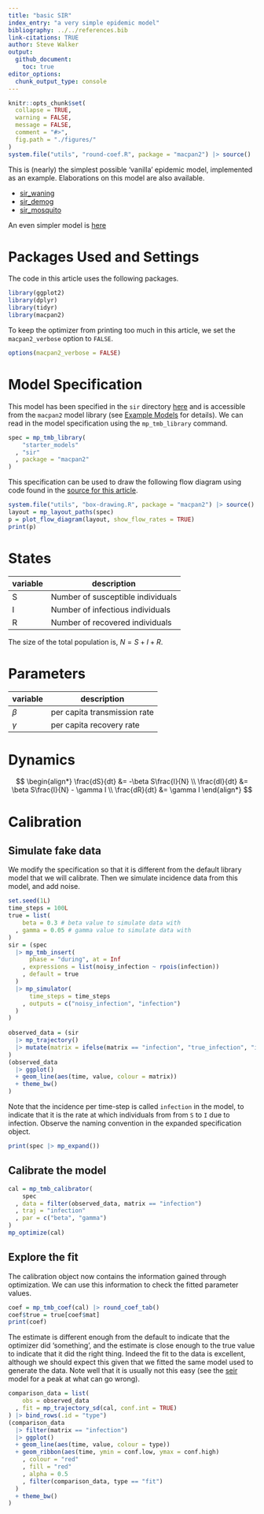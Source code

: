```yaml
---
title: "basic SIR"
index_entry: "a very simple epidemic model"
bibliography: ../../references.bib
link-citations: TRUE
author: Steve Walker
output: 
  github_document:
    toc: true
editor_options: 
  chunk_output_type: console
---
```


```r
knitr::opts_chunk$set(
  collapse = TRUE,
  warning = FALSE,
  message = FALSE,
  comment = "#>",
  fig.path = "./figures/"
)
system.file("utils", "round-coef.R", package = "macpan2") |> source()
```

This is (nearly) the simplest possible 'vanilla' epidemic model, implemented as an example. Elaborations on this model are also available.

* [sir_waning](https://github.com/canmod/macpan2/tree/main/inst/starter_models/sir_waning)
* [sir_demog](https://github.com/canmod/macpan2/tree/main/inst/starter_models/sir_demog)
* [sir_mosquito](https://github.com/canmod/macpan2/tree/main/inst/starter_models/sir_mosquito)

An even simpler model is [here](https://github.com/canmod/macpan2/tree/main/inst/starter_models/si)

# Packages Used and Settings

The code in this article uses the following packages.

```r
library(ggplot2)
library(dplyr)
library(tidyr)
library(macpan2)
```

To keep the optimizer from printing too much in this article, we set the `macpan2_verbose` option to `FALSE`.

```r
options(macpan2_verbose = FALSE)
```


# Model Specification

This model has been specified in the `sir` directory [here](https://github.com/canmod/macpan2/blob/main/inst/starter_models/sir/tmb.R) and is accessible from the `macpan2` model library (see [Example Models](https://canmod.github.io/macpan2/articles/example_models.html) for details). We can read in the model specification using the `mp_tmb_library` command.
```r
spec = mp_tmb_library(
    "starter_models"
  , "sir"
  , package = "macpan2"
)
```

This specification can be used to draw the following flow diagram using code found in the [source for this article](https://github.com/canmod/macpan2/blob/main/inst/starter_models/sir/README.Rmd).

```r
system.file("utils", "box-drawing.R", package = "macpan2") |> source()
layout = mp_layout_paths(spec)
p = plot_flow_diagram(layout, show_flow_rates = TRUE)
print(p)
```

# States

| variable | description                       |
| -------- | --------------------------------- |
| S        | Number of susceptible individuals |
| I        | Number of infectious individuals  |
| R        | Number of recovered individuals   |

The size of the total population is, $N = S + I + R$.

# Parameters

| variable | description                     |
| -------- | ------------------------------- |
| $\beta$  | per capita transmission rate    |
| $\gamma$ | per capita recovery rate        |

# Dynamics 

$$
\begin{align*}
\frac{dS}{dt} &= -\beta S\frac{I}{N} \\
\frac{dI}{dt} &= \beta S\frac{I}{N} - \gamma I \\
\frac{dR}{dt} &= \gamma I
\end{align*}
$$

# Calibration

## Simulate fake data

We modify the specification so that it is different from the default library model that we will calibrate. Then we simulate incidence data from this model, and add noise.

```r
set.seed(1L)
time_steps = 100L
true = list(
    beta = 0.3 # beta value to simulate data with
  , gamma = 0.05 # gamma value to simulate data with
)
sir = (spec
  |> mp_tmb_insert(
      phase = "during", at = Inf
    , expressions = list(noisy_infection ~ rpois(infection))
    , default = true
  )
  |> mp_simulator(  
      time_steps = time_steps
    , outputs = c("noisy_infection", "infection")
  )
)
  
observed_data = (sir
  |> mp_trajectory() 
  |> mutate(matrix = ifelse(matrix == "infection", "true_infection", "infection"))
)
(observed_data
  |> ggplot()
  + geom_line(aes(time, value, colour = matrix))
  + theme_bw()
)
```

Note that the incidence per time-step is called `infection` in the model, to indicate that it is the rate at which individuals from from `S` to `I` due to infection. Observe the naming convention in the expanded specification object.
```r
print(spec |> mp_expand())
```

## Calibrate the model

```r
cal = mp_tmb_calibrator(
    spec
  , data = filter(observed_data, matrix == "infection")
  , traj = "infection"
  , par = c("beta", "gamma")
)
mp_optimize(cal)
```

## Explore the fit

The calibration object now contains the information gained through optimization. We can use this information to check the fitted parameter values.
```r
coef = mp_tmb_coef(cal) |> round_coef_tab()
coef$true = true[coef$mat]
print(coef)
```
The estimate is different enough from the default to indicate that the optimizer did 'something', and the estimate is close enough to the true value to indicate that it did the right thing. Indeed the fit to the data is excellent, although we should expect this given that we fitted the same model used to generate the data. Note well that it is usually not this easy (see the [seir](https://github.com/canmod/macpan2/tree/main/inst/starter_models/seir) model for a peak at what can go wrong).

```r
comparison_data = list(
    obs = observed_data
  , fit = mp_trajectory_sd(cal, conf.int = TRUE)
) |> bind_rows(.id = "type")
(comparison_data
  |> filter(matrix == "infection")
  |> ggplot()
  + geom_line(aes(time, value, colour = type))
  + geom_ribbon(aes(time, ymin = conf.low, ymax = conf.high)
    , colour = "red"
    , fill = "red"
    , alpha = 0.5
    , filter(comparison_data, type == "fit")
  )
  + theme_bw()
)
```
